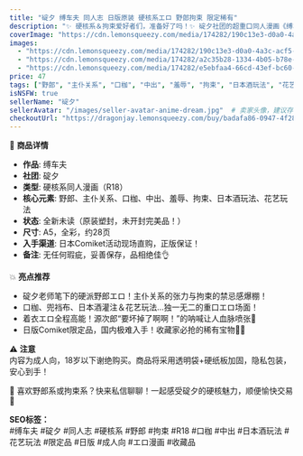 ```yaml
---
title: "碇夕 缚车夫 同人志 日版原装 硬核系エロ 野郎拘束 限定稀有"
description: "✨ 硬核系＆拘束爱好者们，准备好了吗！✨ 碇夕社团的超重口同人漫画《缚车夫》震撼来袭！这次的主角是硬派野郎车夫·源次郎！在冷雨中被年轻少爷·榊坊ちゃん救下后，源次郎成为其专属车夫，却在某天被突然袭击…绳索紧缚、柱上悬吊，迎来一波波激烈的エロ场面🔥 几乎全篇高能エロ，硬核系粉丝的必入珍品！"
coverImage: "https://cdn.lemonsqueezy.com/media/174282/190c13e3-d0a0-4a3c-acf5-a7e0f6d29de0.png"  # 图片路径，建议在 public/images 目录下存储静态资源
images:
  - "https://cdn.lemonsqueezy.com/media/174282/190c13e3-d0a0-4a3c-acf5-a7e0f6d29de0.png"         # 主图
  - "https://cdn.lemonsqueezy.com/media/174282/a2c35b28-1334-4b05-b78e-2d395beca656.jpg"          # 侧视图
  - "https://cdn.lemonsqueezy.com/media/174282/e5ebfaa4-66cd-43ef-bc60-e8a6f068446b.jpg"          # 后视图
price: 47
tags: ["野郎", "主仆关系", "口枷", "中出", "羞辱", "拘束", "日本酒玩法", "花艺玩法"]
isNSFW: true
sellerName: "碇夕"
sellerAvatar: "/images/seller-avatar-anime-dream.jpg"  # 卖家头像，建议存储在 public/images
checkoutUrl: "https://dragonjay.lemonsqueezy.com/buy/badafa86-0947-4f28-b237-3ef01b998b90"
---
```


📖 **商品详情**  
- **作品**: 缚车夫  
- **社团**: 碇夕  
- **类型**: 硬核系同人漫画（R18）  
- **核心元素**: 野郎、主仆关系、口枷、中出、羞辱、拘束、日本酒玩法、花艺玩法  
- **状态**: 全新未读（原装塑封，未开封完美品！）  
- **尺寸**: A5，全彩，约28页  
- **入手渠道**: 日本Comiket活动现场直购，正版保证！  
- **备注**: 无任何瑕疵，妥善保存，品相绝佳👌  

💥 **亮点推荐**  
- 碇夕老师笔下的硬派野郎エロ！主仆关系的张力与拘束的禁忌感爆棚！  
- 口枷、兜裆布、日本酒灌注＆花艺玩法…独一无二的重口エロ场面！  
- 着衣エロ全程高能！源次郎“要坏掉了啊啊！”的呐喊让人血脉喷张🔞  
- 日版Comiket限定品，国内极难入手！收藏家必抢的稀有宝物🏃‍♂️  

⚠️ **注意**  
内容为成人向，18岁以下谢绝购买。商品将采用透明袋+硬纸板加固，隐私包装，安心到手！  

📩 喜欢野郎系或拘束系？快来私信聊聊！一起感受碇夕的硬核魅力，顺便愉快交易🐾  

**SEO标签：**  
#缚车夫 #碇夕 #同人志 #硬核系 #野郎 #拘束 #R18 #口枷 #中出 #日本酒玩法 #花艺玩法 #限定品 #日版 #成人向 #エロ漫画 #收藏品 